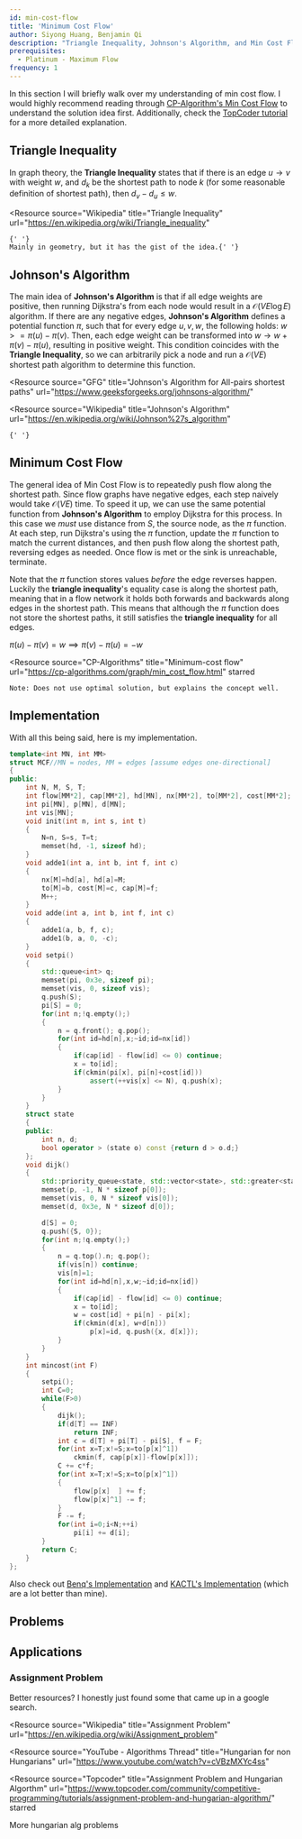 ```yaml
---
id: min-cost-flow
title: 'Minimum Cost Flow'
author: Siyong Huang, Benjamin Qi
description: "Triangle Inequality, Johnson's Algorithm, and Min Cost Flow"
prerequisites:
  - Platinum - Maximum Flow
frequency: 1
---
```


In this section I will briefly walk over my understanding of min cost flow. I
would highly recommend reading through
[CP-Algorithm's Min Cost Flow](https://cp-algorithms.com/graph/min_cost_flow.html)
to understand the solution idea first. Additionally, check the
[TopCoder tutorial](https://www.topcoder.com/community/competitive-programming/tutorials/minimum-cost-flow-part-two-algorithms/)
for a more detailed explanation.

## Triangle Inequality

In graph theory, the **Triangle Inequality** states that if there is an edge
$u \rightarrow v$ with weight $w$, and $d_k$ be the shortest path to node $k$
(for some reasonable definition of shortest path), then $d_v - d_u \leq w$.

<Resources>

<Resource
	source="Wikipedia"
	title="Triangle Inequality"
	url="https://en.wikipedia.org/wiki/Triangle_inequality"
>
	{' '}
	Mainly in geometry, but it has the gist of the idea.{' '}
</Resource>

</Resources>

## Johnson's Algorithm

The main idea of **Johnson's Algorithm** is that if all edge weights are
positive, then running Dijkstra's from each node would result in a
$\mathcal{O}(VE \log E)$ algorithm. If there are any negative edges, **Johnson's
Algorithm** defines a potential function $\pi$, such that for every edge
$u,v,w$, the following holds: $w>=\pi(u)-\pi(v)$. Then, each edge weight can be
transformed into $w \rightarrow w + \pi(v)-\pi(u)$, resulting in positive
weight. This condition coincides with the **Triangle Inequality**, so we can
arbitrarily pick a node and run a $\mathcal{O}(VE)$ shortest path algorithm to
determine this function.

<Resources>

<Resource
	source="GFG"
	title="Johnson's Algorithm for All-pairs shortest paths"
	url="https://www.geeksforgeeks.org/johnsons-algorithm/"
></Resource>
<Resource
	source="Wikipedia"
	title="Johnson's Algorithm"
	url="https://en.wikipedia.org/wiki/Johnson%27s_algorithm"
>
	{' '}
</Resource>

</Resources>

## Minimum Cost Flow

The general idea of Min Cost Flow is to repeatedly push flow along the shortest
path. Since flow graphs have negative edges, each step naively would take
$\mathcal{O}(VE)$ time. To speed it up, we can use the same potential function
from **Johnson's Algorithm** to employ Dijkstra for this process. In this case
we _must_ use distance from $S$, the source node, as the $\pi$ function. At each
step, run Dijkstra's using the $\pi$ function, update the $\pi$ function to
match the current distances, and then push flow along the shortest path,
reversing edges as needed. Once flow is met or the sink is unreachable,
terminate.

<Info title="Important Clarification">

Note that the $\pi$ function stores values _before_ the edge reverses happen.
Luckily the **triangle inequality**'s equality case is along the shortest path,
meaning that in a flow network it holds both forwards and backwards along edges
in the shortest path. This means that although the $\pi$ function does not store
the shortest paths, it still satisfies the **triangle inequality** for all
edges.

$\pi(u)-\pi(v)=w \implies \pi(v)-\pi(u)=-w$

</Info>

<Resources>

<Resource
	source="CP-Algorithms"
	title="Minimum-cost flow"
	url="https://cp-algorithms.com/graph/min_cost_flow.html"
	starred
>
	Note: Does not use optimal solution, but explains the concept well.
</Resource>
<Resource
	source="TopCoder"
	title="Minimum Cost Flow Algorithms"
	url="https://www.topcoder.com/community/competitive-programming/tutorials/minimum-cost-flow-part-two-algorithms/"
	starred
></Resource>

</Resources>

## Implementation

With all this being said, here is my implementation.

<!-- Confirmed Here: https://codeforces.com/contest/818/submission/82266882 -->

```cpp
template<int MN, int MM>
struct MCF//MN = nodes, MM = edges [assume edges one-directional]
{
public:
	int N, M, S, T;
	int flow[MM*2], cap[MM*2], hd[MN], nx[MM*2], to[MM*2], cost[MM*2];
	int pi[MN], p[MN], d[MN];
	int vis[MN];
	void init(int n, int s, int t)
	{
		N=n, S=s, T=t;
		memset(hd, -1, sizeof hd);
	}
	void adde1(int a, int b, int f, int c)
	{
		nx[M]=hd[a], hd[a]=M;
		to[M]=b, cost[M]=c, cap[M]=f;
		M++;
	}
	void adde(int a, int b, int f, int c)
	{
		adde1(a, b, f, c);
		adde1(b, a, 0, -c);
	}
	void setpi()
	{
		std::queue<int> q;
		memset(pi, 0x3e, sizeof pi);
		memset(vis, 0, sizeof vis);
		q.push(S);
		pi[S] = 0;
		for(int n;!q.empty();)
		{
			n = q.front(); q.pop();
			for(int id=hd[n],x;~id;id=nx[id])
			{
				if(cap[id] - flow[id] <= 0) continue;
				x = to[id];
				if(ckmin(pi[x], pi[n]+cost[id]))
					assert(++vis[x] <= N), q.push(x);
			}
		}
	}
	struct state
	{
	public:
		int n, d;
		bool operator > (state o) const {return d > o.d;}
	};
	void dijk()
	{
		std::priority_queue<state, std::vector<state>, std::greater<state> > q;
		memset(p, -1, N * sizeof p[0]);
		memset(vis, 0, N * sizeof vis[0]);
		memset(d, 0x3e, N * sizeof d[0]);

		d[S] = 0;
		q.push({S, 0});
		for(int n;!q.empty();)
		{
			n = q.top().n; q.pop();
			if(vis[n]) continue;
			vis[n]=1;
			for(int id=hd[n],x,w;~id;id=nx[id])
			{
				if(cap[id] - flow[id] <= 0) continue;
				x = to[id];
				w = cost[id] + pi[n] - pi[x];
				if(ckmin(d[x], w+d[n]))
					p[x]=id, q.push({x, d[x]});
			}
		}
	}
	int mincost(int F)
	{
		setpi();
		int C=0;
		while(F>0)
		{
			dijk();
			if(d[T] == INF)
				return INF;
			int c = d[T] + pi[T] - pi[S], f = F;
			for(int x=T;x!=S;x=to[p[x]^1])
				ckmin(f, cap[p[x]]-flow[p[x]]);
			C += c*f;
			for(int x=T;x!=S;x=to[p[x]^1])
			{
				flow[p[x]  ] += f;
				flow[p[x]^1] -= f;
			}
			F -= f;
			for(int i=0;i<N;++i)
				pi[i] += d[i];
		}
		return C;
	}
};
```

Also check out
[Benq's Implementation](<https://github.com/bqi343/USACO/blob/master/Implementations/content/graphs%20(12)/Flows%20(12.3)/MCMF.h>)
and
[KACTL's Implementation](https://github.com/kth-competitive-programming/kactl/blob/master/content/graph/MinCostMaxFlow.h)
(which are a lot better than mine).

## Problems

<Problems problems="general" />

## Applications

### Assignment Problem

<IncompleteSection>

Better resources? I honestly just found some that came up in a google search.

</IncompleteSection>

<Resources>

<Resource
	source="Wikipedia"
	title="Assignment Problem"
	url="https://en.wikipedia.org/wiki/Assignment_problem"
></Resource>
<Resource
	source="YouTube - Algorithms Thread"
	title="Hungarian for non Hungarians"
	url="https://www.youtube.com/watch?v=cVBzMXYc4ss"
></Resource>
<Resource
	source="Topcoder"
	title="Assignment Problem and Hungarian Algorthm"
	url="https://www.topcoder.com/community/competitive-programming/tutorials/assignment-problem-and-hungarian-algorithm/"
	starred
></Resource>

</Resources>

<IncompleteSection>

More hungarian alg problems

</IncompleteSection>

<Problems problems="appl" />
